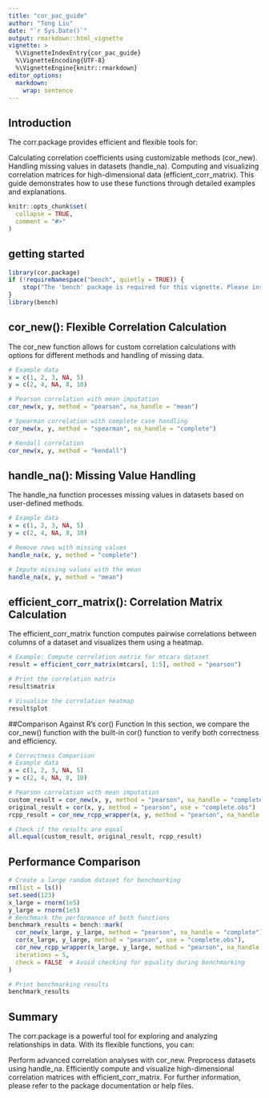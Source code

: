 ```yaml
---
title: "cor_pac_guide"
author: "Tong Liu"
date: "`r Sys.Date()`"
output: rmarkdown::html_vignette
vignette: >
  %\VignetteIndexEntry{cor_pac_guide}
  %\VignetteEncoding{UTF-8}
  %\VignetteEngine{knitr::rmarkdown}
editor_options: 
  markdown: 
    wrap: sentence
---
```


## Introduction

The corr.package provides efficient and flexible tools for:

Calculating correlation coefficients using customizable methods (cor_new).
Handling missing values in datasets (handle_na).
Computing and visualizing correlation matrices for high-dimensional data (efficient_corr_matrix).
This guide demonstrates how to use these functions through detailed examples and explanations.

```r
knitr::opts_chunk$set(
  collapse = TRUE,
  comment = "#>"
)
```

## getting started

```r
library(cor.package)
if (!requireNamespace("bench", quietly = TRUE)) {
    stop("The 'bench' package is required for this vignette. Please install it with install.packages('bench').")
}
library(bench)
```

## cor_new(): Flexible Correlation Calculation

The cor_new function allows for custom correlation calculations with options for different methods and handling of missing data.

```r
# Example data
x = c(1, 2, 3, NA, 5)
y = c(2, 4, NA, 8, 10)

# Pearson correlation with mean imputation
cor_new(x, y, method = "pearson", na_handle = "mean")

# Spearman correlation with complete case handling
cor_new(x, y, method = "spearman", na_handle = "complete")

# Kendall correlation
cor_new(x, y, method = "kendall")
```

## handle_na(): Missing Value Handling

The handle_na function processes missing values in datasets based on user-defined methods.

```r
# Example data
x = c(1, 2, 3, NA, 5)
y = c(2, 4, NA, 8, 10)

# Remove rows with missing values
handle_na(x, y, method = "complete")

# Impute missing values with the mean
handle_na(x, y, method = "mean")
```

## efficient_corr_matrix(): Correlation Matrix Calculation

The efficient_corr_matrix function computes pairwise correlations between columns of a dataset and visualizes them using a heatmap.

```r
# Example: Compute correlation matrix for mtcars dataset
result = efficient_corr_matrix(mtcars[, 1:5], method = "pearson")

# Print the correlation matrix
result$matrix

# Visualize the correlation heatmap
result$plot
```

##Comparison Against R's cor() Function In this section, we compare the cor_new() function with the built-in cor() function to verify both correctness and efficiency.

```r
# Correctness Comparison
# Example data
x = c(1, 2, 3, NA, 5)
y = c(2, 4, NA, 8, 10)

# Pearson correlation with mean imputation
custom_result = cor_new(x, y, method = "pearson", na_handle = "complete")
original_result = cor(x, y, method = "pearson", use = "complete.obs")
rcpp_result = cor_new_rcpp_wrapper(x, y, method = "pearson", na_handle = "complete")

# Check if the results are equal
all.equal(custom_result, original_result, rcpp_result)
```

## Performance Comparison

```r
# Create a large random dataset for benchmarking
rm(list = ls())
set.seed(123)
x_large = rnorm(1e5)
y_large = rnorm(1e5)
# Benchmark the performance of both functions
benchmark_results = bench::mark(
  cor_new(x_large, y_large, method = "pearson", na_handle = "complete"),
  cor(x_large, y_large, method = "pearson", use = "complete.obs"),
  cor_new_rcpp_wrapper(x_large, y_large, method = "pearson", na_handle = "complete"),
  iterations = 5,
  check = FALSE  # Avoid checking for equality during benchmarking
)

# Print benchmarking results
benchmark_results
```

## Summary

The corr.package is a powerful tool for exploring and analyzing relationships in data.
With its flexible functions, you can:

Perform advanced correlation analyses with cor_new.
Preprocess datasets using handle_na.
Efficiently compute and visualize high-dimensional correlation matrices with efficient_corr_matrix.
For further information, please refer to the package documentation or help files.
